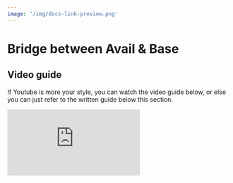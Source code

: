 ```yaml
---
image: '/img/docs-link-preview.png'
---
```



# Bridge between Avail & Base

## Video guide

If Youtube is more your style, you can watch the video guide below,
or else you can just refer to the written guide below this section.
<br/>

<div style={{ position: "relative", paddingBottom: "64.92178098676294%", height: "0" }}>
  <iframe 
    src="https://www.loom.com/embed/af6a357778cc4fa895cfbd7fcb9ac3f9?sid=cb384e22-be06-420c-adf3-6e5e6b0c2773" 
    frameBorder="0" 
    webkitallowfullscreen="true" 
    mozallowfullscreen="true" 
    allowFullScreen={true} 
    style={{ position: "absolute", top: "0", left: "0", width: "100%", height: "100%" }}
  />
</div>
## Using the Bridge

<Callout type="warning">
**CHOOSE NETWORKS CAREFULLY**<br/>
The bridge UI defaults to a `Avail → Ethereum` network combination. \
Choose your networks carefully.
</Callout>

<Steps>

### Go to the official `avail-bridge` UI & select the networks you want to bridge between

1. Go to [bridge.availproject.org](https://bridge.availproject.org/).
2. Select the source chain as `Avail`
3. Select the destination chain as `Base`
4. Or vice-versa, if you want to bridge from Base to Avail.

<br/>
<div align="center">
    <img src="/img/bridge/avail-base/avail-base-new-1.png"/>
</div>

### Connect your wallets

1. Connect your Avail wallet.
2. Connect your Base EVM wallet.

<br/>
<div align="center">
    <img src="/img/bridge/avail-base/avail-base-new-2.png"/>
</div>

### Enter transaction details

1. Enter the amount you want to bridge.
2. Click on the `Review` button to review your transaction details.

<br/>
<div align="center">
    <img src="/img/bridge/avail-base/avail-base-new-3.png"/>
</div>

### Initiate the bridging process

1. Click on the `Initiate` button to start the bridging process.
2. Approve the two signatures that pop up.

<br/>
<div align="center">
    <img src="/img/bridge/avail-base/avail-base-new-3.png"/>
</div>

### And that's it!

The bridging process between Avail & Base takes around 5 minutes and the funds are sent automatically to the user
on the destination chain.

<br/>
<div align="center">
    <img src="/img/bridge/avail-base/avail-base-new-4.png"/>
</div>

</Steps>

<Callout type="info">
This exact process can be reversed to bridge AVAIL from Base to Avail.
</Callout>

